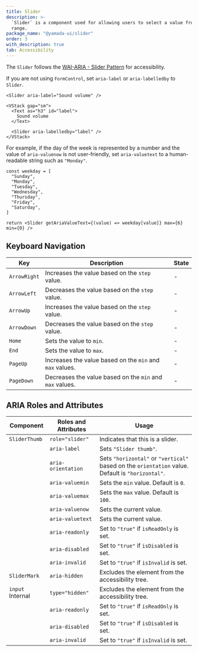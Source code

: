 ```yaml
---
title: Slider
description: >-
  `Slider` is a component used for allowing users to select a value from a
  range.
package_name: "@yamada-ui/slider"
order: 3
with_description: true
tab: Accessibility
---
```


The `Slider` follows the [WAI-ARIA - Slider Pattern](https://www.w3.org/WAI/ARIA/apg/patterns/slider/) for accessibility.

If you are not using `FormControl`, set `aria-label` or `aria-labelledby` to `Slider`.

```tsx live=false
<Slider aria-label="Sound volume" />
```

```tsx live=false
<VStack gap="sm">
  <Text as="h3" id="label">
    Sound volume
  </Text>

  <Slider aria-labelledby="label" />
</VStack>
```

For example, if the day of the week is represented by a number and the value of `aria-valuenow` is not user-friendly, set `aria-valuetext` to a human-readable string such as `"Monday"`.

```tsx live=false
const weekday = [
  "Sunday",
  "Monday",
  "Tuesday",
  "Wednesday",
  "Thursday",
  "Friday",
  "Saturday",
]

return <Slider getAriaValueText={(value) => weekday[value]} max={6} min={0} />
```

## Keyboard Navigation

| Key          | Description                                              | State |
| ------------ | -------------------------------------------------------- | ----- |
| `ArrowRight` | Increases the value based on the `step` value.           | -     |
| `ArrowLeft`  | Decreases the value based on the `step` value.           | -     |
| `ArrowUp`    | Increases the value based on the `step` value.           | -     |
| `ArrowDown`  | Decreases the value based on the `step` value.           | -     |
| `Home`       | Sets the value to `min`.                                 | -     |
| `End`        | Sets the value to `max`.                                 | -     |
| `PageUp`     | Increases the value based on the `min` and `max` values. | -     |
| `PageDown`   | Decreases the value based on the `min` and `max` values. | -     |

## ARIA Roles and Attributes

| Component                   | Roles and Attributes | Usage                                                                                            |
| --------------------------- | -------------------- | ------------------------------------------------------------------------------------------------ |
| `SliderThumb`               | `role="slider"`      | Indicates that this is a slider.                                                                 |
|                             | `aria-label`         | Sets `"Slider thumb"`.                                                                           |
|                             | `aria-orientation`   | Sets `"horizontal"` or `"vertical"` based on the `orientation` value. Default is `"horizontal"`. |
|                             | `aria-valuemin`      | Sets the `min` value. Default is `0`.                                                            |
|                             | `aria-valuemax`      | Sets the `max` value. Default is `100`.                                                          |
|                             | `aria-valuenow`      | Sets the current value.                                                                          |
|                             | `aria-valuetext`     | Sets the current value.                                                                          |
|                             | `aria-readonly`      | Set to `"true"` if `isReadOnly` is set.                                                          |
|                             | `aria-disabled`      | Set to `"true"` if `isDisabled` is set.                                                          |
|                             | `aria-invalid`       | Set to `"true"` if `isInvalid` is set.                                                           |
| `SliderMark`                | `aria-hidden`        | Excludes the element from the accessibility tree.                                                |
| `input` <Tag>Internal</Tag> | `type="hidden"`      | Excludes the element from the accessibility tree.                                                |
|                             | `aria-readonly`      | Set to `"true"` if `isReadOnly` is set.                                                          |
|                             | `aria-disabled`      | Set to `"true"` if `isDisabled` is set.                                                          |
|                             | `aria-invalid`       | Set to `"true"` if `isInvalid` is set.                                                           |
